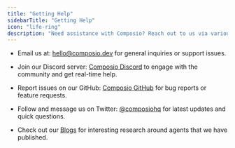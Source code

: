 ```yaml
---
title: "Getting Help"
sidebarTitle: "Getting Help"
icon: "life-ring"
description: "Need assistance with Composio? Reach out to us via various channels"
---
```


- Email us at: [hello@composio.dev](mailto:hello@composio.dev) for general inquiries or support issues.
- Join our Discord server: [Composio Discord](https://dub.composio.dev/discord) to engage with the community and get real-time help.
- Report issues on our GitHub: [Composio GitHub](https://github.com/ComposioHQ/composio/issues) for bug reports or feature requests.
- Follow and message us on Twitter: [@composiohq](https://twitter.com/composiohq) for latest updates and quick questions.

- Check out our [Blogs](https://blog.composio.dev/) for interesting research around agents that we have published.
